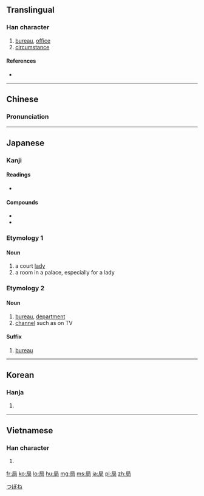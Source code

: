 ==Translingual==
{{stroke order|type=bw}}

===Han character===
{{Han char|rn=44|rad=尸|as=04|sn=7|four=7722<sub>7</sub>|canj=尸尸口 (SSR)|ids=⿸[[尸]]⿹[[𠃌]][[口]]}}

# [[bureau]], [[office]]
# [[circumstance]]

====References====
* {{Han ref|kx=0300.220|dkj=07653|dj=0596.150|hdz=20967.080|uh=5C40|ud=23616|bh=A7BD|bd=42941}}

----

==Chinese==
{{zh-hanzi-box|[[局]]}}

===Pronunciation===
{{zh-pron
|m=jú,jī
|c=guk6
|h=pfs=khiu̍k
|mc=y
|oc=y
|ma=Zh-jú.ogg
|cat=n
}}

----

==Japanese==

===Kanji===
{{ja-kanji|grade=3|rs=尸04}}

====Readings====
* {{ja-readings|on=[[きょく]] (kyoku)|kun=[[つぼね]] (tsubone), [[しきる]] (shikiru)}}

====Compounds====
* {{term|郵便局||post office|tr=ゆうびんきょく, yūbinkyoku|lang=ja|sc=Jpan}}
* {{term|薬局||pharmacy|tr=やっきょく, yakkyoku|lang=ja|sc=Jpan}}

===Etymology 1===

====Noun====
{{ja-noun|k|hira=つぼね|rom=tsubone}}

# a court [[lady]]
# a room in a palace, especially for a lady

===Etymology 2===

====Noun====
{{ja-noun|k|hira=きょく|rom=kyoku}}

# [[bureau]], [[department]]
# [[channel]] such as on TV

====Suffix====
{{ja-pos|k|suffix|hira=きょく|rom=-kyoku}}

# [[bureau]]

[[Category:ja:Rooms|つぼね]]

----

==Korean==

===Hanja===
{{ko-hanja|hangeul=국|rv=guk|mr=kuk}}

# {{defn|lang=ko|sort=尸04}}

----

==Vietnamese==

===Han character===
{{vi-hantu|[[cục]], [[cộc]], [[cuộc]], [[gục]], [[ngúc]]|rs=尸04}}

# {{defn|lang=vi|sort=尸04}}

[[fr:局]]
[[ko:局]]
[[lo:局]]
[[hu:局]]
[[mg:局]]
[[ms:局]]
[[ja:局]]
[[pl:局]]
[[zh:局]]